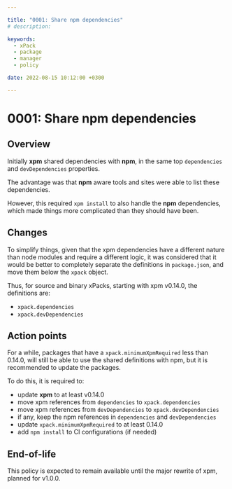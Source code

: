 ```yaml
---

title: "0001: Share npm dependencies"
# description:

keywords:
  - xPack
  - package
  - manager
  - policy

date: 2022-08-15 10:12:00 +0300

---
```


# 0001: Share npm dependencies

## Overview

Initially **xpm** shared dependencies with **npm**, in the same top
`dependencies` and `devDependencies` properties.

The advantage was that **npm** aware tools and sites were able to list
these dependencies.

However, this required `xpm install` to also handle the **npm** dependencies,
which made things more complicated than they should have been.

## Changes

To simplify things, given that the xpm dependencies have a different
nature than node modules and require a different logic, it was considered
that it would be better to completely separate the definitions in
`package.json`, and move them below the `xpack` object.

Thus, for source and binary xPacks, starting with xpm v0.14.0,
the definitions are:

- `xpack.dependencies`
- `xpack.devDependencies`

## Action points

For a while, packages that have a `xpack.minimumXpmRequired` less than 0.14.0,
will still be able to use the shared definitions with npm,
but it is recommended to update the packages.

To do this, it is required to:

- update **xpm** to at least v0.14.0
- move xpm references from `dependencies` to `xpack.dependencies`
- move xpm references from `devDependencies` to `xpack.devDependencies`
- if any, keep the npm references in `dependencies` and `devDependencies`
- update `xpack.minimumXpmRequired` to at least 0.14.0
- add `npm install` to CI configurations (if needed)

## End-of-life

This policy is expected to remain available until the major rewrite of xpm,
planned for v1.0.0.

